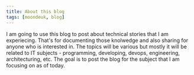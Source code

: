```yaml
---
title: About this blog
tags: [moondeuk, blog]
---
```


I am going to use this blog to post about technical stories that I am experiecing. 
That's for documenting those knolwedge and also sharing for anyone who is interested in.
The topics will be various but mostly it will be related to IT subjects - programming, developing, devops, engineering, architecturing, etc.
The goal is to post the blog for the subject that I am focusing on as of today.